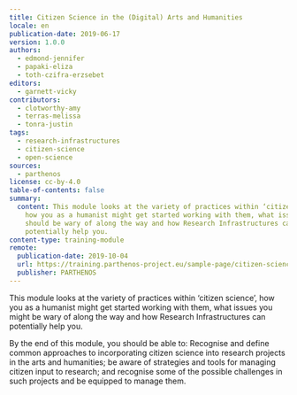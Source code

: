 ```yaml
---
title: Citizen Science in the (Digital) Arts and Humanities
locale: en
publication-date: 2019-06-17
version: 1.0.0
authors:
  - edmond-jennifer
  - papaki-eliza
  - toth-czifra-erzsebet
editors:
  - garnett-vicky
contributors:
  - clotworthy-amy
  - terras-melissa
  - tonra-justin
tags:
  - research-infrastructures
  - citizen-science
  - open-science
sources:
  - parthenos
license: cc-by-4.0
table-of-contents: false
summary:
  content: This module looks at the variety of practices within ‘citizen science’,
    how you as a humanist might get started working with them, what issues you
    should be wary of along the way and how Research Infrastructures can
    potentially help you.
content-type: training-module
remote:
  publication-date: 2019-10-04
  url: https://training.parthenos-project.eu/sample-page/citizen-science-in-the-digital-arts-and-humanities/
  publisher: PARTHENOS
---
```

This module looks at the variety of practices within ‘citizen science’, how you as a humanist might get started working with them, what issues you might be wary of along the way and how Research Infrastructures can potentially help you.

By the end of this module, you should be able to: Recognise and define common approaches to incorporating citizen science into research projects in the arts and humanities; be aware of strategies and tools for managing citizen input to research; and recognise some of the possible challenges in such projects and be equipped to manage them.

<ExternalResource title="Interested in learning more?" subtitle="Check out Citizen Science in the (Digital) Arts and Humanities on PARTHENOS" url="https://training.parthenos-project.eu/sample-page/citizen-science-in-the-digital-arts-and-humanities/" />
